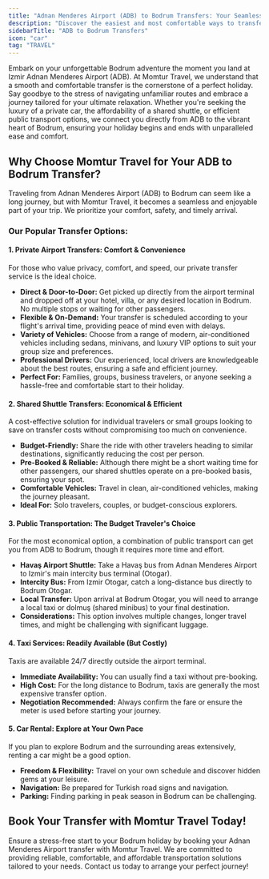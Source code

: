 ```yaml
---
title: "Adnan Menderes Airport (ADB) to Bodrum Transfers: Your Seamless Journey Starts Here"
description: "Discover the easiest and most comfortable ways to transfer from Izmir Adnan Menderes Airport (ADB) to your destination in Bodrum with Momtur Travel. Say goodbye to travel stress and hello to a smooth start to your holiday."
sidebarTitle: "ADB to Bodrum Transfers"
icon: "car"
tag: "TRAVEL"
---
```


Embark on your unforgettable Bodrum adventure the moment you land at Izmir Adnan Menderes Airport (ADB). At Momtur Travel, we understand that a smooth and comfortable transfer is the cornerstone of a perfect holiday. Say goodbye to the stress of navigating unfamiliar routes and embrace a journey tailored for your ultimate relaxation. Whether you're seeking the luxury of a private car, the affordability of a shared shuttle, or efficient public transport options, we connect you directly from ADB to the vibrant heart of Bodrum, ensuring your holiday begins and ends with unparalleled ease and comfort.

## Why Choose Momtur Travel for Your ADB to Bodrum Transfer?

Traveling from Adnan Menderes Airport (ADB) to Bodrum can seem like a long journey, but with Momtur Travel, it becomes a seamless and enjoyable part of your trip. We prioritize your comfort, safety, and timely arrival.

### Our Popular Transfer Options:

#### 1. Private Airport Transfers: Comfort & Convenience

For those who value privacy, comfort, and speed, our private transfer service is the ideal choice.
*   **Direct & Door-to-Door:** Get picked up directly from the airport terminal and dropped off at your hotel, villa, or any desired location in Bodrum. No multiple stops or waiting for other passengers.
*   **Flexible & On-Demand:** Your transfer is scheduled according to your flight's arrival time, providing peace of mind even with delays.
*   **Variety of Vehicles:** Choose from a range of modern, air-conditioned vehicles including sedans, minivans, and luxury VIP options to suit your group size and preferences.
*   **Professional Drivers:** Our experienced, local drivers are knowledgeable about the best routes, ensuring a safe and efficient journey.
*   **Perfect For:** Families, groups, business travelers, or anyone seeking a hassle-free and comfortable start to their holiday.

#### 2. Shared Shuttle Transfers: Economical & Efficient

A cost-effective solution for individual travelers or small groups looking to save on transfer costs without compromising too much on convenience.
*   **Budget-Friendly:** Share the ride with other travelers heading to similar destinations, significantly reducing the cost per person.
*   **Pre-Booked & Reliable:** Although there might be a short waiting time for other passengers, our shared shuttles operate on a pre-booked basis, ensuring your spot.
*   **Comfortable Vehicles:** Travel in clean, air-conditioned vehicles, making the journey pleasant.
*   **Ideal For:** Solo travelers, couples, or budget-conscious explorers.

#### 3. Public Transportation: The Budget Traveler's Choice

For the most economical option, a combination of public transport can get you from ADB to Bodrum, though it requires more time and effort.
*   **Havaş Airport Shuttle:** Take a Havaş bus from Adnan Menderes Airport to Izmir's main intercity bus terminal (Otogar).
*   **Intercity Bus:** From Izmir Otogar, catch a long-distance bus directly to Bodrum Otogar.
*   **Local Transfer:** Upon arrival at Bodrum Otogar, you will need to arrange a local taxi or dolmuş (shared minibus) to your final destination.
*   **Considerations:** This option involves multiple changes, longer travel times, and might be challenging with significant luggage.

#### 4. Taxi Services: Readily Available (But Costly)

Taxis are available 24/7 directly outside the airport terminal.
*   **Immediate Availability:** You can usually find a taxi without pre-booking.
*   **High Cost:** For the long distance to Bodrum, taxis are generally the most expensive transfer option.
*   **Negotiation Recommended:** Always confirm the fare or ensure the meter is used before starting your journey.

#### 5. Car Rental: Explore at Your Own Pace

If you plan to explore Bodrum and the surrounding areas extensively, renting a car might be a good option.
*   **Freedom & Flexibility:** Travel on your own schedule and discover hidden gems at your leisure.
*   **Navigation:** Be prepared for Turkish road signs and navigation.
*   **Parking:** Finding parking in peak season in Bodrum can be challenging.

## Book Your Transfer with Momtur Travel Today!

Ensure a stress-free start to your Bodrum holiday by booking your Adnan Menderes Airport transfer with Momtur Travel. We are committed to providing reliable, comfortable, and affordable transportation solutions tailored to your needs. Contact us today to arrange your perfect journey!